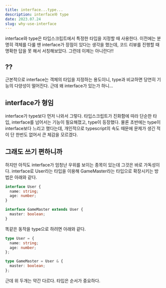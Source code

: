 ```yaml
---
title: interface...type...
description: interface와 type
date: 2023.07.24
slug: why-use-interface
---
```


interface와 type은 타입스크립트에서 특정한 타입을 지정할 때 사용한다.
이전에는 분명히 객체를 다룰 땐 interface가 장점이 있다는 생각을 했는데, 코드 리뷰를 진행할 때 명확한 답을 못 해서 서칭해보았다.
그런데 이제는 아니란다!!

## ??

근본적으로 interface는 객체의 타입을 지정하는 용도이니, type과 비교하면 당연히 기능의 다양성이 떨어진다.
근데 왜 interface가 있는가 하니...

## interface가 형임

interface가 type보다 먼저 나와서 그렇다.
타입스크립트가 진화함에 따라 단순한 타입, interface를 넘어서는 기능이 필요해졌고, type이 등장했다.
물론 초반에는 type이 interface보다 느리고 했다는데, 개인적으로 typescript의 속도 때문에 문제가 생긴 적이 단 한번도 없어서 큰 체감을 모르겠다.

## 그래도 쓰기 편하니까

하지만 아직도 interface가 엄청난 우위를 보이는 종목이 있는데 그것은 바로 가독성이다.
interface로 User라는 타입을 이용해 GameMaster라는 타입으로 확장시키는 방법은 아래와 같다.

```ts
interface User {
  name: string;
  age: number;
}

interface GameMaster extends User {
  master: boolean;
}
```

똑같은 동작을 type으로 하려면 아래와 같다.

```ts
type User = {
  name: string;
  age: number;
};

type GameMaster = User & {
  master: boolean;
};
```

근데 위 두개는 약간 다르다.
타입은 순서가 중요하다.
